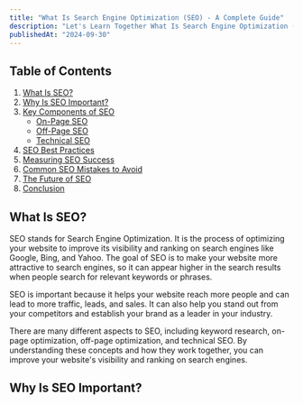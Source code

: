 ---
title: "What Is Search Engine Optimization (SEO) - A Complete Guide"
description: "Let's Learn Together What Is Search Engine Optimization (SEO), Its Importance And Everything You Need To Know About SEO With More Search Clicks."
publishedAt: "2024-09-30"
---
## Table of Contents

1. [What Is SEO?](#what-is-seo)
2. [Why Is SEO Important?](#why-is-seo-important)
3. [Key Components of SEO](#key-components-of-seo)
   - [On-Page SEO](#on-page-seo)
   - [Off-Page SEO](#off-page-seo)
   - [Technical SEO](#technical-seo)
4. [SEO Best Practices](#seo-best-practices)
5. [Measuring SEO Success](#measuring-seo-success)
6. [Common SEO Mistakes to Avoid](#common-seo-mistakes-to-avoid)
7. [The Future of SEO](#the-future-of-seo)
8. [Conclusion](#conclusion)

## What Is SEO?

SEO stands for Search Engine Optimization. It is the process of optimizing your website to improve its visibility and ranking on search engines like Google, Bing, and Yahoo. The goal of SEO is to make your website more attractive to search engines, so it can appear higher in the search results when people search for relevant keywords or phrases.

SEO is important because it helps your website reach more people and can lead to more traffic, leads, and sales. It can also help you stand out from your competitors and establish your brand as a leader in your industry.

There are many different aspects to SEO, including keyword research, on-page optimization, off-page optimization, and technical SEO. By understanding these concepts and how they work together, you can improve your website's visibility and ranking on search engines.

## Why Is SEO Important?


